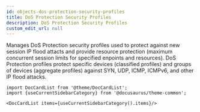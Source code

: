 ```yaml
---
id: objects-dos-protection-security-profiles
title: DoS Protection Security Profiles
description: DoS Protection Security Profiles
custom_edit_url: null
---
```




Manages DoS Protection security profiles used to protect against new session IP flood attacts and provide resource protection (maximum concurrent
session limits for specified enpoints and resources). DoS Protection profiles protect specific devices (classified profiles) and groups
 of devices (aggregate profiles) against SYN, UDP, ICMP, ICMPv6, and other IP flood attacks.




```mdx-code-block
import DocCardList from '@theme/DocCardList';
import {useCurrentSidebarCategory} from '@docusaurus/theme-common';

<DocCardList items={useCurrentSidebarCategory().items}/>
```
      